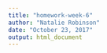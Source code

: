 ```yaml
---
title: "homework-week-6"
author: "Natalie Robinson"
date: "October 23, 2017"
output: html_document
---
```


